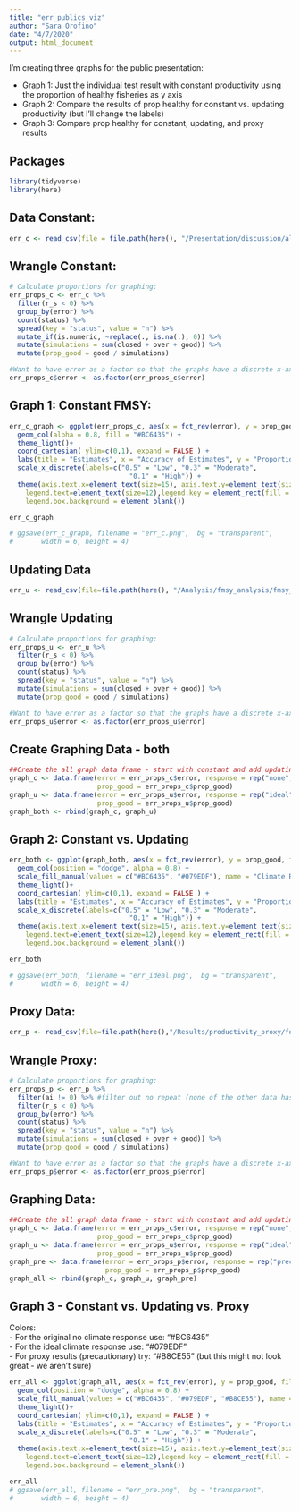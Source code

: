 ```yaml
---
title: "err_publics_viz"
author: "Sara Orofino"
date: "4/7/2020"
output: html_document
---
```


I'm creating three graphs for the public presentation:

 - Graph 1: Just the individual test result with constant productivity using the proportion of healthy fisheries as y axis  
 - Graph 2: Compare the results of prop healthy for constant vs. updating productivity (but I'll change the labels)  
 - Graph 3: Compare prop healthy for constant, updating, and proxy results  

## Packages 

```r
library(tidyverse)
library(here)
```

## Data Constant:
```r
err_c <- read_csv(file = file.path(here(), "/Presentation/discussion/alldata_combined.csv"))
```

## Wrangle Constant: 
```r
# Calculate proportions for graphing:
err_props_c <- err_c %>% 
  filter(r_s < 0) %>% 
  group_by(error) %>%
  count(status) %>% 
  spread(key = "status", value = "n") %>% 
  mutate_if(is.numeric, ~replace(., is.na(.), 0)) %>% 
  mutate(simulations = sum(closed + over + good)) %>% 
  mutate(prop_good = good / simulations)

#Want to have error as a factor so that the graphs have a discrete x-axis:
err_props_c$error <- as.factor(err_props_c$error)
```


## Graph 1: Constant FMSY:
```r
err_c_graph <- ggplot(err_props_c, aes(x = fct_rev(error), y = prop_good)) +
  geom_col(alpha = 0.8, fill = "#BC6435") + 
  theme_light()+
  coord_cartesian( ylim=c(0,1), expand = FALSE ) +
  labs(title = "Estimates", x = "Accuracy of Estimates", y = "Proportion Healthy") +
  scale_x_discrete(labels=c("0.5" = "Low", "0.3" = "Moderate",
                              "0.1" = "High")) +
  theme(axis.text.x=element_text(size=15), axis.text.y=element_text(size=15), plot.title = element_text(hjust = 0.5, face = "bold", size = 20), axis.title.x = element_text(face = "bold", size = 15), axis.title.y = element_text(face = "bold", size = 15), legend.title.align=0.5, panel.background = element_rect(fill = "transparent",colour = NA), plot.background = element_rect(fill = "transparent",colour = NA), legend.title=element_text(size=15), 
    legend.text=element_text(size=12),legend.key = element_rect(fill = "transparent", colour = "transparent"), legend.background = element_blank(),
    legend.box.background = element_blank()) 

err_c_graph

# ggsave(err_c_graph, filename = "err_c.png",  bg = "transparent",
#       width = 6, height = 4)
```

## Updating Data 

```r
err_u <- read_csv(file=file.path(here(), "/Analysis/fmsy_analysis/fmsy_u_all.csv"))
```

## Wrangle Updating
```r
# Calculate proportions for graphing:
err_props_u <- err_u %>%
  filter(r_s < 0) %>% 
  group_by(error) %>%
  count(status) %>% 
  spread(key = "status", value = "n") %>% 
  mutate(simulations = sum(closed + over + good)) %>% 
  mutate(prop_good = good / simulations)

#Want to have error as a factor so that the graphs have a discrete x-axis:
err_props_u$error <- as.factor(err_props_u$error)
```



## Create Graphing Data - both

```r

##Create the all graph data frame - start with constant and add updating then merge:
graph_c <- data.frame(error = err_props_c$error, response = rep("none", 3),
                      prop_good = err_props_c$prop_good)
graph_u <- data.frame(error = err_props_u$error, response = rep("ideal", 3),
                      prop_good = err_props_u$prop_good)
graph_both <- rbind(graph_c, graph_u)

```


## Graph 2: Constant vs. Updating
```r
err_both <- ggplot(graph_both, aes(x = fct_rev(error), y = prop_good, fill = response)) +
  geom_col(position = "dodge", alpha = 0.8) + 
  scale_fill_manual(values = c("#BC6435", "#079EDF"), name = "Climate Response", labels = c("None", "Ideal"))+
  theme_light()+
  coord_cartesian( ylim=c(0,1), expand = FALSE ) +
  labs(title = "Estimates", x = "Accuracy of Estimates", y = "Proportion Healthy") +
  scale_x_discrete(labels=c("0.5" = "Low", "0.3" = "Moderate",
                              "0.1" = "High")) +
  theme(axis.text.x=element_text(size=15), axis.text.y=element_text(size=15), plot.title = element_text(hjust = 0.5, face = "bold", size = 20), axis.title.x = element_text(face = "bold", size = 15), axis.title.y = element_text(face = "bold", size = 15), legend.title.align=0.5, panel.background = element_rect(fill = "transparent",colour = NA), plot.background = element_rect(fill = "transparent",colour = NA), legend.title=element_text(size=15), 
    legend.text=element_text(size=12),legend.key = element_rect(fill = "transparent", colour = "transparent"), legend.background = element_blank(),
    legend.box.background = element_blank())  

err_both

# ggsave(err_both, filename = "err_ideal.png",  bg = "transparent",
#       width = 6, height = 4)
```


## Proxy Data:
```r
err_p <- read_csv(file=file.path(here(),"/Results/productivity_proxy/for_publics/old_model/proxy_old_all_publics.csv"))
```


## Wrangle Proxy:
```r
# Calculate proportions for graphing:
err_props_p <- err_p %>% 
  filter(ai != 0) %>% #filter out no repeat (none of the other data has this ai)
  filter(r_s < 0) %>% 
  group_by(error) %>%
  count(status) %>% 
  spread(key = "status", value = "n") %>% 
  mutate(simulations = sum(closed + over + good)) %>% 
  mutate(prop_good = good / simulations)

#Want to have error as a factor so that the graphs have a discrete x-axis:
err_props_p$error <- as.factor(err_props_p$error)
```


## Graphing Data: 
```r
##Create the all graph data frame - start with constant and add updating then merge:
graph_c <- data.frame(error = err_props_c$error, response = rep("none", 3),
                      prop_good = err_props_c$prop_good)
graph_u <- data.frame(error = err_props_u$error, response = rep("ideal", 3),
                      prop_good = err_props_u$prop_good)
graph_pre <- data.frame(error = err_props_p$error, response = rep("precautionary", 3),
                        prop_good = err_props_p$prop_good)
graph_all <- rbind(graph_c, graph_u, graph_pre)
```


## Graph 3 - Constant vs. Updating vs. Proxy  
Colors:  
 - For the original no climate response use: "#BC6435"  
 - For the ideal climate response use:  "#079EDF"   
 - For proxy results (precautionary) try: "#B8CE55" (but this might not look great - we aren't sure)  

```r
err_all <- ggplot(graph_all, aes(x = fct_rev(error), y = prop_good, fill = response)) +
  geom_col(position = "dodge", alpha = 0.8) + 
  scale_fill_manual(values = c("#BC6435", "#079EDF", "#B8CE55"), name = "Climate Response", labels = c("None", "Ideal", "Precautionary"))+
  theme_light()+
  coord_cartesian( ylim=c(0,1), expand = FALSE ) +
  labs(title = "Estimates", x = "Accuracy of Estimates", y = "Proportion Healthy") +
  scale_x_discrete(labels=c("0.5" = "Low", "0.3" = "Moderate",
                              "0.1" = "High")) +
  theme(axis.text.x=element_text(size=15), axis.text.y=element_text(size=15), plot.title = element_text(hjust = 0.5, face = "bold", size = 20), axis.title.x = element_text(face = "bold", size = 15), axis.title.y = element_text(face = "bold", size = 15), legend.title.align=0.5, panel.background = element_rect(fill = "transparent",colour = NA), plot.background = element_rect(fill = "transparent",colour = NA), legend.title=element_text(size=15), 
    legend.text=element_text(size=12),legend.key = element_rect(fill = "transparent", colour = "transparent"), legend.background = element_blank(),
    legend.box.background = element_blank())  

err_all
# ggsave(err_all, filename = "err_pre.png",  bg = "transparent",
#       width = 6, height = 4)
```





